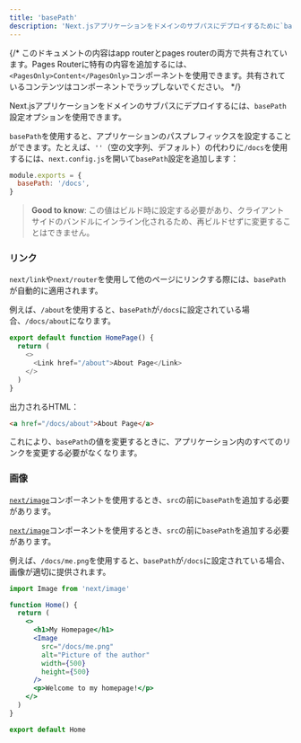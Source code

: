 ```yaml
---
title: 'basePath'
description: 'Next.jsアプリケーションをドメインのサブパスにデプロイするために`basePath`を使用します。'
---
```


{/* このドキュメントの内容はapp routerとpages routerの両方で共有されています。Pages Routerに特有の内容を追加するには、`<PagesOnly>Content</PagesOnly>`コンポーネントを使用できます。共有されているコンテンツはコンポーネントでラップしないでください。 */}

Next.jsアプリケーションをドメインのサブパスにデプロイするには、`basePath`設定オプションを使用できます。

`basePath`を使用すると、アプリケーションのパスプレフィックスを設定することができます。たとえば、`''`（空の文字列、デフォルト）の代わりに`/docs`を使用するには、`next.config.js`を開いて`basePath`設定を追加します：

```js title="next.config.js"
module.exports = {
  basePath: '/docs',
}
```

> **Good to know**: この値はビルド時に設定する必要があり、クライアントサイドのバンドルにインライン化されるため、再ビルドせずに変更することはできません。

### リンク

`next/link`や`next/router`を使用して他のページにリンクする際には、`basePath`が自動的に適用されます。

例えば、`/about`を使用すると、`basePath`が`/docs`に設定されている場合、`/docs/about`になります。

```js
export default function HomePage() {
  return (
    <>
      <Link href="/about">About Page</Link>
    </>
  )
}
```

出力されるHTML：

```html
<a href="/docs/about">About Page</a>
```

これにより、`basePath`の値を変更するときに、アプリケーション内のすべてのリンクを変更する必要がなくなります。

### 画像

<AppOnly>

[`next/image`](/docs/app/api-reference/components/image)コンポーネントを使用するとき、`src`の前に`basePath`を追加する必要があります。

</AppOnly>

<PagesOnly>

[`next/image`](/docs/pages/api-reference/components/image)コンポーネントを使用するとき、`src`の前に`basePath`を追加する必要があります。

</PagesOnly>

例えば、`/docs/me.png`を使用すると、`basePath`が`/docs`に設定されている場合、画像が適切に提供されます。

```jsx
import Image from 'next/image'

function Home() {
  return (
    <>
      <h1>My Homepage</h1>
      <Image
        src="/docs/me.png"
        alt="Picture of the author"
        width={500}
        height={500}
      />
      <p>Welcome to my homepage!</p>
    </>
  )
}

export default Home
```